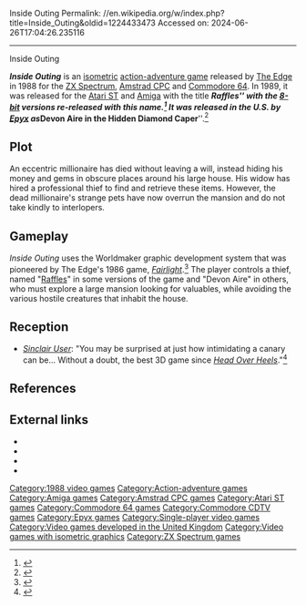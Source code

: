 Inside Outing
Permalink: //en.wikipedia.org/w/index.php?title=Inside_Outing&oldid=1224433473
Accessed on: 2024-06-26T17:04:26.235116



------
Inside Outing
{{Infobox video game
|title = 
|image = Inside Outing Cover.jpg
|designer = Michael St. Aubyn
|developer = [[Edge Games|The Edge]]
|publisher = {{vgrelease|EU|The Edge|NA|[[Epyx]]}}
|released = 1988
|genre = [[Action-adventure game|Action-adventure]]
|modes = [[Single-player]]
|platforms = [[ZX Spectrum]], [[Amstrad CPC]], [[Commodore 64]], [[Atari ST]], [[Amiga]]
}}

'''''Inside Outing''''' is an [[Isometric projection|isometric]] [[action-adventure game]] released by [[Edge Games|The Edge]] in 1988 for the [[ZX Spectrum]], [[Amstrad CPC]] and [[Commodore 64]]. In 1989, it was released for the [[Atari ST]] and [[Amiga]] with the title '''''Raffles''''' with the [[8-bit]] versions re-released with this name.<ref name='crash65'>{{cite magazine |title=Change Yer Name|website=Crash|publisher=Newsfield|date=25 May 1989|url=https://spectrumcomputing.co.uk/page.php?issue_id=1032&page=32|access-date=8 February 2022}}</ref> It was released in the U.S. by [[Epyx]] as '''''Devon Aire in the Hidden Diamond Caper'''''.<ref name="atarimania">{{cite web|title=Devon Aire in the Hidden Diamond Caper|url=http://www.atarimania.com/game-atari-st-devon-aire-in-the-hidden-diamond-caper_22825.html|website=Atari Mania}}</ref>

== Plot ==
An eccentric millionaire has died without leaving a will, instead hiding his money and gems in obscure places around his large house. His widow has hired a professional thief to find and retrieve these items. However, the dead millionaire's strange pets have now overrun the mansion and do not take kindly to interlopers.

== Gameplay ==
''Inside Outing'' uses the Worldmaker graphic development system that was pioneered by The Edge's 1986 game, ''[[Fairlight (video game)|Fairlight]]''.<ref name=insideoutinginlay>{{Cite AV media notes|title=Inside Outing back cover|date=1988|publisher=The Edge|url=https://worldofspectrum.org//pub/sinclair/games-inlays/i/InsideOuting.jpg|access-date=8 February 2022}}</ref> The player controls a thief, named "[[A. J. Raffles|Raffles]]" in some versions of the game and "Devon Aire" in others, who must explore a large mansion looking for valuables, while avoiding the various hostile creatures that inhabit the house. 

==Reception==
{{Video game reviews
| award1Pub = ''Sinclair User''
| award1 = SU Classic
| award2Pub = ''Your Sinclair''
| award2 = Megagame
}}
*''[[Sinclair User]]'': "You may be surprised at just how intimidating a canary can be... Without a doubt, the best 3D game since ''[[Head over Heels (video game)|Head Over Heels]]''."<ref name="Sinclair User Review">{{Citation|title=Inside Outing Review|newspaper=[[Sinclair User]]|date=February 1988}}</ref>

== References ==
{{reflist}}

== External links ==
*{{WoS game|id=0002488|name=Inside Outing}}
*{{lemon64 game|id=1304|name=Inside Outing}}
*{{Atarimania|id=22825|name=Devon Aire in the Hidden Diamond Caper}}
*{{Lemon Amiga game|id=882|name=Raffles}}

[[Category:1988 video games]]
[[Category:Action-adventure games]]
[[Category:Amiga games]]
[[Category:Amstrad CPC games]]
[[Category:Atari ST games]]
[[Category:Commodore 64 games]]
[[Category:Commodore CDTV games]]
[[Category:Epyx games]]
[[Category:Single-player video games]]
[[Category:Video games developed in the United Kingdom]]
[[Category:Video games with isometric graphics]]
[[Category:ZX Spectrum games]]